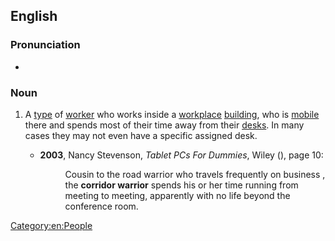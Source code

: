 ==English==

===Pronunciation===
* {{audio|en|En-au-corridor warrior.ogg|Audio (AU)}}

===Noun===
{{en-noun}}

# {{lb|en|slang|business}} A [[type]] of [[worker]] who works inside a [[workplace]] [[building]], who is [[mobile]] there and spends most of their time away from their [[desk]]s. In many cases they may not even have a specific assigned desk.
#: {{cot|en|road warrior}}
#* '''2003''', Nancy Stevenson, ''Tablet PCs For Dummies'', Wiley ({{ISBN|9780764526473}}), page 10:
#*: Cousin to the road warrior who travels frequently on business , the '''corridor warrior''' spends his or her time running from meeting to meeting, apparently with no life beyond the conference room.

[[Category:en:People]]